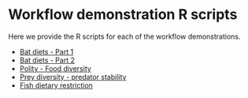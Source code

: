# Workflow demonstration R scripts {#modelwf-scripts}

Here we provide the R scripts for each of the workflow demonstrations. 

* [Bat diets - Part 1](assets/bat_diets_part1_insights_workflowdemo.R)
* [Bat diets - Part 2](assets/bat_diets_part2_insights_workflowdemo.R)
* [Polity - Food diversity](assets/polity_fooddiv_insights_workflowdemo.R)
* [Prey diversity - predator stability](assets/predydiv_predstab_insights_workflowdemo.R)
* [Fish dietary restriction](assets/fishdiet_restr_insights_workflowdemo.R)


